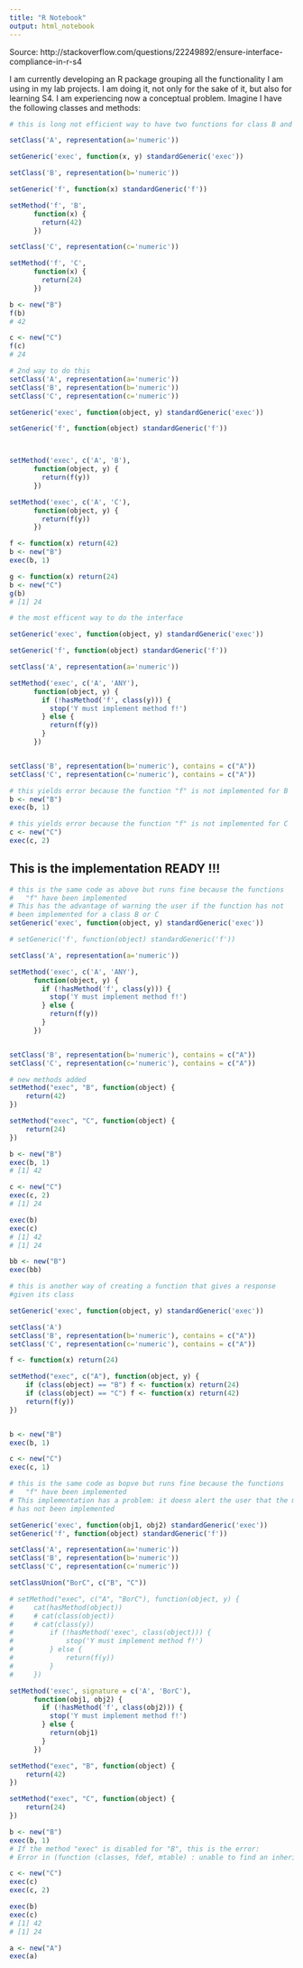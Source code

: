 ```yaml
---
title: "R Notebook"
output: html_notebook
---
```


Source: http://stackoverflow.com/questions/22249892/ensure-interface-compliance-in-r-s4


I am currently developing an R package grouping all the functionality I am using in my lab projects. I am doing it, not only for the sake of it, but also for learning S4. I am experiencing now a conceptual problem. Imagine I have the following classes and methods:

```r
# this is long not efficient way to have two functions for class B and C

setClass('A', representation(a='numeric'))

setGeneric('exec', function(x, y) standardGeneric('exec'))

setClass('B', representation(b='numeric'))

setGeneric('f', function(x) standardGeneric('f'))

setMethod('f', 'B',
      function(x) {
        return(42)
      })

setClass('C', representation(c='numeric'))

setMethod('f', 'C',
      function(x) {
        return(24)
      })

b <- new("B")
f(b)
# 42

c <- new("C")
f(c)
# 24
```


```r
# 2nd way to do this
setClass('A', representation(a='numeric'))
setClass('B', representation(b='numeric'))
setClass('C', representation(c='numeric'))

setGeneric('exec', function(object, y) standardGeneric('exec'))

setGeneric('f', function(object) standardGeneric('f'))



setMethod('exec', c('A', 'B'),
      function(object, y) {
        return(f(y))
      })

setMethod('exec', c('A', 'C'),
      function(object, y) {
        return(f(y))
      })
```

```r
f <- function(x) return(42)
b <- new("B")
exec(b, 1)
```

```r
g <- function(x) return(24)
b <- new("C")
g(b)
# [1] 24
```



```r
# the most efficent way to do the interface

setGeneric('exec', function(object, y) standardGeneric('exec'))

setGeneric('f', function(object) standardGeneric('f'))

setClass('A', representation(a='numeric'))

setMethod('exec', c('A', 'ANY'),
      function(object, y) {
        if (!hasMethod('f', class(y))) {
          stop('Y must implement method f!')
        } else {
          return(f(y))
        }
      })


setClass('B', representation(b='numeric'), contains = c("A"))
setClass('C', representation(c='numeric'), contains = c("A"))

```

```r
# this yields error because the function "f" is not implemented for B
b <- new("B")
exec(b, 1)
```

```r
# this yields error because the function "f" is not implemented for C
c <- new("C")
exec(c, 2)
```

## This is the implementation READY !!!

```r
# this is the same code as above but runs fine because the functions 
#   "f" have been implemented
# This has the advantage of warning the user if the function has not
# been implemented for a class B or C
setGeneric('exec', function(object, y) standardGeneric('exec'))

# setGeneric('f', function(object) standardGeneric('f'))

setClass('A', representation(a='numeric'))

setMethod('exec', c('A', 'ANY'),
      function(object, y) {
        if (!hasMethod('f', class(y))) {
          stop('Y must implement method f!')
        } else {
          return(f(y))
        }
      })


setClass('B', representation(b='numeric'), contains = c("A"))
setClass('C', representation(c='numeric'), contains = c("A"))

# new methods added
setMethod("exec", "B", function(object) {
    return(42)
})

setMethod("exec", "C", function(object) {
    return(24)
})

```

```r
b <- new("B")
exec(b, 1)
# [1] 42
```

```r
c <- new("C")
exec(c, 2)
# [1] 24
```

```r
exec(b)
exec(c)
# [1] 42
# [1] 24
```

```r
bb <- new("B")
exec(bb)
```


```r
# this is another way of creating a function that gives a response
#given its class

setGeneric('exec', function(object, y) standardGeneric('exec'))

setClass('A')
setClass('B', representation(b='numeric'), contains = c("A"))
setClass('C', representation(c='numeric'), contains = c("A"))

f <- function(x) return(24)

setMethod("exec", c("A"), function(object, y) {
    if (class(object) == "B") f <- function(x) return(24)
    if (class(object) == "C") f <- function(x) return(42)
    return(f(y))
})


b <- new("B")
exec(b, 1)

c <- new("C")
exec(c, 1)

```


```r
# this is the same code as bopve but runs fine because the functions 
#   "f" have been implemented
# This implementation has a problem: it doesn alert the user that the method
# has not been implemented

setGeneric('exec', function(obj1, obj2) standardGeneric('exec'))
setGeneric('f', function(object) standardGeneric('f'))

setClass('A', representation(a='numeric'))
setClass('B', representation(b='numeric'))
setClass('C', representation(c='numeric'))

setClassUnion("BorC", c("B", "C"))

# setMethod("exec", c("A", "BorC"), function(object, y) {
#     cat(hasMethod(object))
#     # cat(class(object))
#     # cat(class(y))
#         if (!hasMethod('exec', class(object))) {
#             stop('Y must implement method f!')
#         } else {
#             return(f(y))
#         }
#     })

setMethod('exec', signature = c('A', 'BorC'),
      function(obj1, obj2) {
        if (!hasMethod('f', class(obj2))) {
          stop('Y must implement method f!')
        } else {
          return(obj1)
        }
      })

```

```r
setMethod("exec", "B", function(object) {
    return(42)
})

setMethod("exec", "C", function(object) {
    return(24)
})
```



```r
b <- new("B")
exec(b, 1)
# If the method "exec" is disabled for "B", this is the error:
# Error in (function (classes, fdef, mtable) : unable to find an inherited method for function ‘exec’ for signature ‘"B", "numeric"’
```

```r
c <- new("C")
exec(c)
exec(c, 2)
```

```r
exec(b)
exec(c)
# [1] 42
# [1] 24
```

```r
a <- new("A")
exec(a)
```

